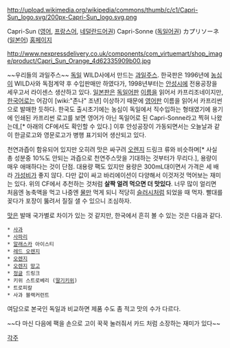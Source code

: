 http://upload.wikimedia.org/wikipedia/commons/thumb/c/c1/Capri-Sun_logo.svg/200px-Capri-Sun_logo.svg.png


Capri-Sun ([[영어]], [[프랑스어]], [[네덜란드어]]권)
Capri-Sonne ([[독일어]]권)
カプリソーネ ([[일본어]])
[http://www.caprisun.co.kr/ 홈페이지]

http://www.nexpressdelivery.co.uk/components/com_virtuemart/shop_image/product/Capri_Sun_Orange_4d62335909b00.jpg

~~우리들의 과일주스~~
[[독일]] WILD사에서 만드는 [[과일]][[주스]]. 한국판은 1996년에 [[농심]]이 WILD사와 독점계약 후 수입판매만 하였다가, 1998년부터는 [[안성시]]에 전용공장을 세우고서 라이센스 생산하고 있다. [[일본]]판은 [[독일어]]판 [[이름]]을 읽어서 카프리조네이지만, [[한국어]]로는 어감이 [wiki:"존나" 조낸] 이상하기 때문에 [[영어]]판 이름을 읽어서 카프리썬으로 발매한 듯하다. 한국도 출시초기에는 농심이 독일에서 직수입하는 형태였기에 용기에 인쇄된 카프리썬 로고를 보면 영어가 아닌 독일어로 된 Capri-Sonne라고 찍혀 나왔는데,[* 아래의 CF에서도 확인할 수 있다.] 이후 안성공장이 가동되면서는 오늘날과 같이 한글로고와 영문로고가 병행 표기되어 생산되고 있다. 

{{{#!html
<iframe width="420" height="315" src="https://www.youtube.com/embed/JFt9S5CdyOo" frameborder="0" allowfullscreen></iframe>
}}}

천연과즙이 함유되어 있지만 오히려 맛은 싸구려 [[오렌지]] 드링크 류와 비슷하며[* 사실 총 성분중 10%도 안되는 과즙으로 천연주스맛을 기대하는 것부터가 무리다.], 용량이 매우 애매하다는 것이 단점. 대용량 팩도 있지만 용량은 300mL대이면서 가격은 세 배라 [[가성비]]가 좋지 않다. 다만 값이 싸고 바리에이션이 다양해서 이것저것 먹어보는 재미는 있다. 위의 CF에서 추천하는 것처럼 '''살짝 얼려 먹으면 더 맛있다'''. 너무 많이 얼리면 처음엔 농축액을 먹고 나중엔 [[물]]만 먹게 되니 적당히 [[슬러시]]처럼 되었을 때 먹자. 빨대를 꽂다가 포장이 뚫려서 질질 샐 수 있으니 조심하자.

[[맛]]은 발매 국가별로 차이가 있는 것 같지만, 한국에서 흔히 볼 수 있는 것은 다음과 같다.
 * [[사과]]
 * [[사파리]]
 * [[알래스카]] 아이스티
 * [[레드 오렌지]]
 * [[오렌지]]
 * [[오렌지]] [[망고]]
 * [[정글]] 드링크
 * 키위 스트로베리 ([[딸기]][[키위]])
 * 트로피칼
 * 사과 블랙커런트

여담으로 본국인 독일과 비교하면 제품 수도 좀 적고 맛의 수가 다르다.

~~다 마신 다음에 팩을 손으로 고이 꾹꾹 눌러줘서 카드 처럼 소장하는 재미가 있다~~

[[각주]]
